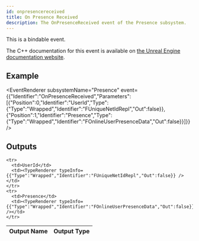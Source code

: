 ```yaml
---
id: onpresencereceived
title: On Presence Received
description: The OnPresenceReceived event of the Presence subsystem.
---
```



This is a bindable event.

The C++ documentation for this event is available on [the Unreal Engine documentation website](https://dev.epicgames.com/documentation/en-us/unreal-engine/API/Plugins/OnlineSubsystem/Interfaces/IOnlinePresence/).

## Example

<EventRenderer subsystemName="Presence" event={{"Identifier":"OnPresenceReceived","Parameters":[{"Position":0,"Identifier":"UserId","Type":{"Type":"Wrapped","Identifier":"FUniqueNetIdRepl","Out":false}},{"Position":1,"Identifier":"Presence","Type":{"Type":"Wrapped","Identifier":"FOnlineUserPresenceData","Out":false}}]}} />

## Outputs


<table>
  <thead>
    <tr>
      <th>Output Name</th>
      <th>Output Type</th>
    </tr>
  </thead>
  <tbody>
    
    <tr>
      <td>UserId</td>
      <td><TypeRenderer typeInfo={{"Type":"Wrapped","Identifier":"FUniqueNetIdRepl","Out":false}} /></td>
    </tr>
    <tr>
      <td>Presence</td>
      <td><TypeRenderer typeInfo={{"Type":"Wrapped","Identifier":"FOnlineUserPresenceData","Out":false}} /></td>
    </tr>
  </tbody>
</table>


